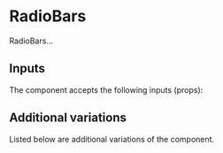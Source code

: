 

<Meta name="Documentation" of={RadioBarStories} />

# RadioBars

RadioBars...

<Primary />

## Inputs

The component accepts the following inputs (props):

<Controls />

## Additional variations

Listed below are additional variations of the component.

<Stories />
